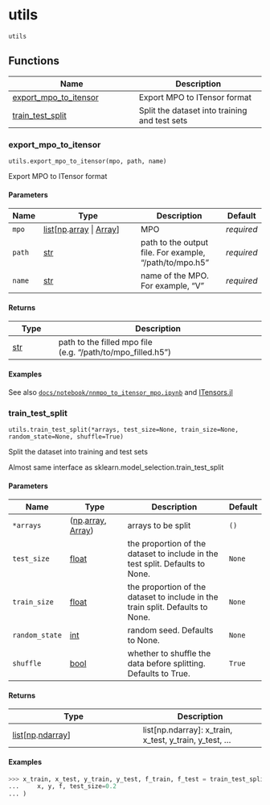 # utils { #pompon.utils }

`utils`



## Functions

| Name | Description |
| --- | --- |
| [export_mpo_to_itensor](#pompon.utils.export_mpo_to_itensor) | Export MPO to ITensor format |
| [train_test_split](#pompon.utils.train_test_split) | Split the dataset into training and test sets |

### export_mpo_to_itensor { #pompon.utils.export_mpo_to_itensor }

`utils.export_mpo_to_itensor(mpo, path, name)`

Export MPO to ITensor format

#### Parameters

| Name   | Type                                                                           | Description                                             | Default    |
|--------|--------------------------------------------------------------------------------|---------------------------------------------------------|------------|
| `mpo`  | [list](`list`)\[[np](`numpy`).[array](`numpy.array`) \| [Array](`jax.Array`)\] | MPO                                                     | _required_ |
| `path` | [str](`str`)                                                                   | path to the output file. For example, "/path/to/mpo.h5" | _required_ |
| `name` | [str](`str`)                                                                   | name of the MPO. For example, "V"                       | _required_ |

#### Returns

| Type         | Description                                                 |
|--------------|-------------------------------------------------------------|
| [str](`str`) | path to the filled mpo file (e.g. "/path/to/mpo_filled.h5") |

#### Examples

See also [`docs/notebook/nnmpo_to_itensor_mpo.ipynb`](../notebook/nnmpo_to_itensor_mpo.ipynb)
and [ITensors.jl](https://itensor.github.io/ITensors.jl/stable/examples/MPSandMPO.html#Write-and-Read-an-MPS-or-MPO-to-Disk-with-HDF5)

### train_test_split { #pompon.utils.train_test_split }

`utils.train_test_split(*arrays, test_size=None, train_size=None, random_state=None, shuffle=True)`

Split the dataset into training and test sets

Almost same interface as sklearn.model_selection.train_test_split

#### Parameters

| Name           | Type                                                         | Description                                                                                                                        | Default   |
|----------------|--------------------------------------------------------------|------------------------------------------------------------------------------------------------------------------------------------|-----------|
| `*arrays`      | ([np](`numpy`).[array](`numpy.array`), [Array](`jax.Array`)) | arrays to be split                                                                                                                 | `()`      |
| `test_size`    | [float](`float`)                                             | the proportion of the dataset                          to include in the test split.                          Defaults to None.    | `None`    |
| `train_size`   | [float](`float`)                                             | the proportion of the dataset                           to include in the train split.                           Defaults to None. | `None`    |
| `random_state` | [int](`int`)                                                 | random seed. Defaults to None.                                                                                                     | `None`    |
| `shuffle`      | [bool](`bool`)                                               | whether to shuffle the data before splitting.                       Defaults to True.                                              | `True`    |

#### Returns

| Type                                                       | Description                                             |
|------------------------------------------------------------|---------------------------------------------------------|
| [list](`list`)\[[np](`numpy`).[ndarray](`numpy.ndarray`)\] | list[np.ndarray]: x_train, x_test, y_train, y_test, ... |

#### Examples

```python
>>> x_train, x_test, y_train, y_test, f_train, f_test = train_test_split(
...     x, y, f, test_size=0.2
... )
```